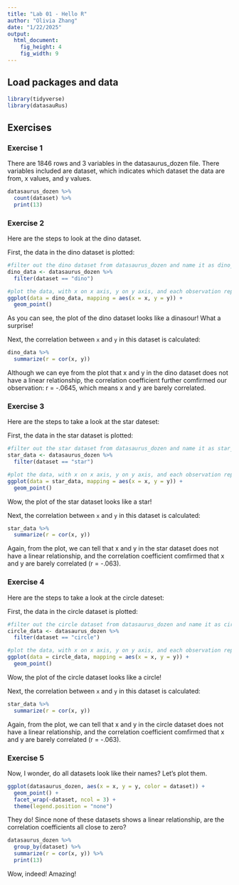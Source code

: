 ```yaml
---
title: "Lab 01 - Hello R"
author: "Olivia Zhang"
date: "1/22/2025"
output: 
  html_document: 
    fig_height: 4
    fig_width: 9
---
```


## Load packages and data

```r
library(tidyverse) 
library(datasauRus)
```

## Exercises

### Exercise 1

There are 1846 rows and 3 variables in the datasaurus_dozen file. There variables included are dataset, which indicates which dataset the data are from, x values, and y values. 

```r
datasaurus_dozen %>%
  count(dataset) %>%
  print(13)
```

### Exercise 2

Here are the steps to look at the dino dataset.

First, the data in the dino dataset is plotted:

```r
#filter out the dino dataset from datasaurus_dozen and name it as dino_data
dino_data <- datasaurus_dozen %>%
  filter(dataset == "dino")

#plot the data, with x on x axis, y on y axis, and each observation represented as points
ggplot(data = dino_data, mapping = aes(x = x, y = y)) +
  geom_point()
```

As you can see, the plot of the dino dataset looks like a dinasour! What a surprise!

Next, the correlation between `x` and `y` in this dataset is calculated:

```r
dino_data %>%
  summarize(r = cor(x, y))
```

Although we can eye from the plot that x and y in the dino dataset does not have a linear relationship,
the correlation coefficient further comfirmed our observation: r = -.0645, which means x and y are 
barely correlated. 

### Exercise 3

Here are the steps to take a look at the star dateset:

First, the data in the star dataset is plotted:

```r
#filter out the star dataset from datasaurus_dozen and name it as star_data
star_data <- datasaurus_dozen %>%
  filter(dataset == "star")

#plot the data, with x on x axis, y on y axis, and each observation represented as points
ggplot(data = star_data, mapping = aes(x = x, y = y)) +
  geom_point()
```

Wow, the plot of the star dataset looks like a star!

Next, the correlation between `x` and `y` in this dataset is calculated:

```r
star_data %>%
  summarize(r = cor(x, y))
```
Again, from the plot, we can tell that x and y in the star dataset does not have a linear relationship,
and the correlation coefficient comfirmed that x and y are barely correlated (r = -.063). 


### Exercise 4

Here are the steps to take a look at the circle dateset:

First, the data in the circle dataset is plotted:

```r
#filter out the circle dataset from datasaurus_dozen and name it as circle_data
circle_data <- datasaurus_dozen %>%
  filter(dataset == "circle")

#plot the data, with x on x axis, y on y axis, and each observation represented as points
ggplot(data = circle_data, mapping = aes(x = x, y = y)) +
  geom_point()
```

Wow, the plot of the circle dataset looks like a circle!

Next, the correlation between `x` and `y` in this dataset is calculated:

```r
star_data %>%
  summarize(r = cor(x, y))
```
Again, from the plot, we can tell that x and y in the circle dataset does not have a linear relationship,
and the correlation coefficient comfirmed that x and y are barely correlated (r = -.063). 

### Exercise 5

Now, I wonder, do all datasets look like their names? Let's plot them.

```r
ggplot(datasaurus_dozen, aes(x = x, y = y, color = dataset)) +
  geom_point() +
  facet_wrap(~dataset, ncol = 3) +
  theme(legend.position = "none")
```

They do! Since none of these datasets shows a linear relationship, 
are the correlation coefficients all close to zero?
```r
datasaurus_dozen %>%
  group_by(dataset) %>%
  summarize(r = cor(x, y)) %>%
  print(13)
```
Wow, indeed! Amazing!

